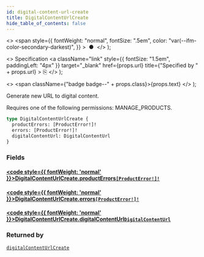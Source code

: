 ```yaml
---
id: digital-content-url-create
title: DigitalContentUrlCreate
hide_table_of_contents: false
---
```


  <>
    <span
      style={{
        fontWeight: "normal",
        fontSize: ".5em",
        color: "var(--ifm-color-secondary-darkest)",
      }}
    >
      &nbsp;●&nbsp;
    </span>
  </>
);

  <>
    Specification
    <a
      className="link"
      style={{ fontSize: "1.5em", paddingLeft: "4px" }}
      target="\_blank"
      href={props.url}
      title={"Specified by " + props.url}
    >
      ⎘
    </a>
  </>
);

  <>
    <span className={"badge badge--" + props.class}>{props.text}</span>
  </>
);

Generate new URL to digital content.

Requires one of the following permissions: MANAGE_PRODUCTS.

```graphql
type DigitalContentUrlCreate {
  productErrors: [ProductError!]!
  errors: [ProductError!]!
  digitalContentUrl: DigitalContentUrl
}
```

### Fields

#### [<code style={{ fontWeight: 'normal' }}>DigitalContentUrlCreate.<b>productErrors</b></code>](#)<Bullet />[`[ProductError!]!`](../../../api-reference/products/objects/product-error) <Badge class="secondary" text="non-null"/> <Badge class="secondary" text="object"/> <Badge class="secondary" text="products"/>

>

#### [<code style={{ fontWeight: 'normal' }}>DigitalContentUrlCreate.<b>errors</b></code>](#)<Bullet />[`[ProductError!]!`](../../../api-reference/products/objects/product-error) <Badge class="secondary" text="non-null"/> <Badge class="secondary" text="object"/> <Badge class="secondary" text="products"/>

>

#### [<code style={{ fontWeight: 'normal' }}>DigitalContentUrlCreate.<b>digitalContentUrl</b></code>](#)<Bullet />[`DigitalContentUrl`](../../../api-reference/miscellaneous/objects/digital-content-url) <Badge class="secondary" text="object"/> <Badge class="secondary" text="miscellaneous"/>

>

### Returned by

[`digitalContentUrlCreate`](../../../api-reference/miscellaneous/mutations/digital-content-url-create) <Badge class="secondary" text="mutation"/>

